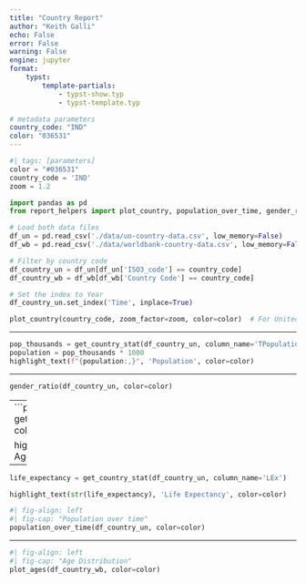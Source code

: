 ```yaml
---
title: "Country Report"
author: "Keith Galli"
echo: False
error: False
warning: False
engine: jupyter
format:
    typst:
        template-partials: 
            - typst-show.typ
            - typst-template.typ

# metadata parameters
country_code: "IND"
color: "036531"
---
```

```python
#| tags: [parameters]
color = "#036531"
country_code = 'IND'
zoom = 1.2
```

```python
import pandas as pd
from report_helpers import plot_country, population_over_time, gender_ratio, plot_ages, get_country_stat, highlight_text

# Load both data files
df_un = pd.read_csv('./data/un-country-data.csv', low_memory=False)
df_wb = pd.read_csv('./data/worldbank-country-data.csv', low_memory=False)

# Filter by country code
df_country_un = df_un[df_un['ISO3_code'] == country_code]
df_country_wb = df_wb[df_wb['Country Code'] == country_code]

# Set the index to Year
df_country_un.set_index('Time', inplace=True)
```

```python
plot_country(country_code, zoom_factor=zoom, color=color)  # For United States
```

```{=typst}
#v(-20pt)
```

:::: {layout="[0.33, 0.66]"}

::: {#firstcol}

---

```python
pop_thousands = get_country_stat(df_country_un, column_name='TPopulation1July') # In thousands
population = pop_thousands * 1000
highlight_text(f"{population:,}", 'Population', color=color)
```
---

```python
gender_ratio(df_country_un, color=color)
```

---
```python
age = get_country_stat(df_country_un, column_name='MedianAgePop')

highlight_text(str(age), 'Median Age', color=color)
```

---
```python
life_expectancy = get_country_stat(df_country_un, column_name='LEx')

highlight_text(str(life_expectancy), 'Life Expectancy', color=color)
```

:::

::: {#secondcol}

```python
#| fig-align: left
#| fig-cap: "Population over time"
population_over_time(df_country_un, color=color)
```
---

```python
#| fig-align: left
#| fig-cap: "Age Distribution"
plot_ages(df_country_wb, color=color)
```

:::

::::